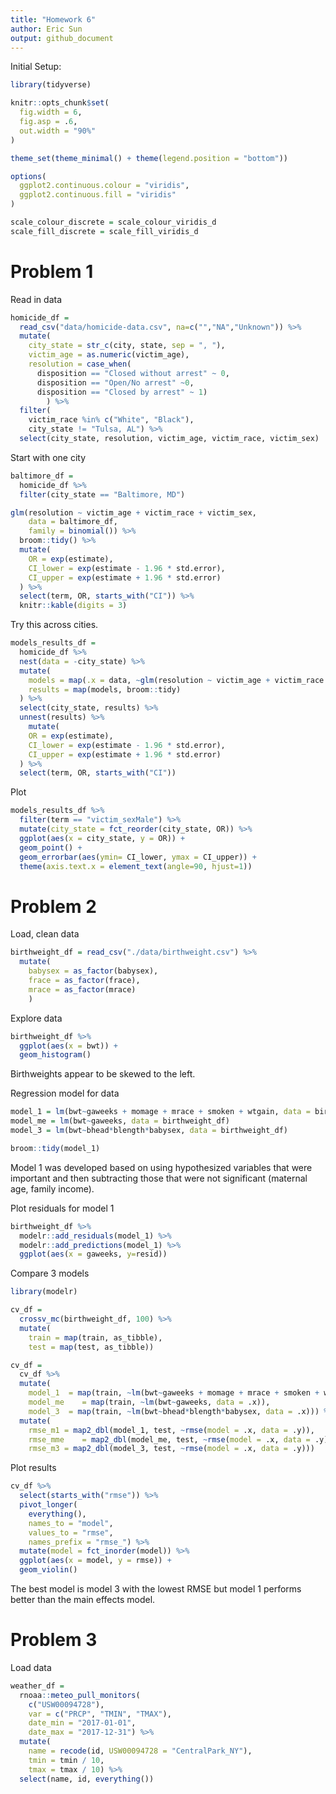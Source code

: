 ```yaml
---
title: "Homework 6"
author: Eric Sun
output: github_document
---
```


Initial Setup:
```r
library(tidyverse)

knitr::opts_chunk$set(
  fig.width = 6,
  fig.asp = .6,
  out.width = "90%"
)

theme_set(theme_minimal() + theme(legend.position = "bottom"))

options(
  ggplot2.continuous.colour = "viridis",
  ggplot2.continuous.fill = "viridis"
)

scale_colour_discrete = scale_colour_viridis_d
scale_fill_discrete = scale_fill_viridis_d
```

# Problem 1

Read in data
```r
homicide_df =
  read_csv("data/homicide-data.csv", na=c("","NA","Unknown")) %>%
  mutate(
    city_state = str_c(city, state, sep = ", "),
    victim_age = as.numeric(victim_age),
    resolution = case_when(
      disposition == "Closed without arrest" ~ 0,
      disposition == "Open/No arrest" ~0,
      disposition == "Closed by arrest" ~ 1)
        ) %>%
  filter(
    victim_race %in% c("White", "Black"),
    city_state != "Tulsa, AL") %>%
  select(city_state, resolution, victim_age, victim_race, victim_sex)
```

Start with one city

```r
baltimore_df =
  homicide_df %>%
  filter(city_state == "Baltimore, MD")

glm(resolution ~ victim_age + victim_race + victim_sex, 
    data = baltimore_df,
    family = binomial()) %>%
  broom::tidy() %>%
  mutate(
    OR = exp(estimate),
    CI_lower = exp(estimate - 1.96 * std.error),
    CI_upper = exp(estimate + 1.96 * std.error)
  ) %>%
  select(term, OR, starts_with("CI")) %>%
  knitr::kable(digits = 3)
```

Try this across cities.

```r
models_results_df = 
  homicide_df %>%
  nest(data = -city_state) %>%
  mutate(
    models = map(.x = data, ~glm(resolution ~ victim_age + victim_race + victim_sex, data = .x, family = binomial())), 
    results = map(models, broom::tidy)
  ) %>%
  select(city_state, results) %>%
  unnest(results) %>%
    mutate(
    OR = exp(estimate),
    CI_lower = exp(estimate - 1.96 * std.error),
    CI_upper = exp(estimate + 1.96 * std.error)
  ) %>%
  select(term, OR, starts_with("CI"))
```
Plot
```r
models_results_df %>%
  filter(term == "victim_sexMale") %>%
  mutate(city_state = fct_reorder(city_state, OR)) %>%
  ggplot(aes(x = city_state, y = OR)) +
  geom_point() +
  geom_errorbar(aes(ymin= CI_lower, ymax = CI_upper)) +
  theme(axis.text.x = element_text(angle=90, hjust=1))
```

# Problem 2
Load, clean data
```r
birthweight_df = read_csv("./data/birthweight.csv") %>%
  mutate(
    babysex = as_factor(babysex),
    frace = as_factor(frace),
    mrace = as_factor(mrace)
    )

```
Explore data
```r
birthweight_df %>%
  ggplot(aes(x = bwt)) +
  geom_histogram()
```
Birthweights appear to be skewed to the left. 

Regression model for data

```r
model_1 = lm(bwt~gaweeks + momage + mrace + smoken + wtgain, data = birthweight_df)
model_me = lm(bwt~gaweeks, data = birthweight_df)
model_3 = lm(bwt~bhead*blength*babysex, data = birthweight_df)

broom::tidy(model_1)
```
Model 1 was developed based on using hypothesized variables that were important and then subtracting those that were not significant (maternal age, family income).

Plot residuals for model 1
```r
birthweight_df %>%
  modelr::add_residuals(model_1) %>%
  modelr::add_predictions(model_1) %>%
  ggplot(aes(x = gaweeks, y=resid)) 
```

Compare 3 models
```r
library(modelr)

cv_df =
  crossv_mc(birthweight_df, 100) %>% 
  mutate(
    train = map(train, as_tibble),
    test = map(test, as_tibble))

cv_df = 
  cv_df %>% 
  mutate(
    model_1  = map(train, ~lm(bwt~gaweeks + momage + mrace + smoken + wtgain, data = .x)),
    model_me    = map(train, ~lm(bwt~gaweeks, data = .x)),
    model_3  = map(train, ~lm(bwt~bhead*blength*babysex, data = .x))) %>% 
  mutate(
    rmse_m1 = map2_dbl(model_1, test, ~rmse(model = .x, data = .y)),
    rmse_mme    = map2_dbl(model_me, test, ~rmse(model = .x, data = .y)),
    rmse_m3 = map2_dbl(model_3, test, ~rmse(model = .x, data = .y)))
```

Plot results
```r
cv_df %>% 
  select(starts_with("rmse")) %>% 
  pivot_longer(
    everything(),
    names_to = "model", 
    values_to = "rmse",
    names_prefix = "rmse_") %>% 
  mutate(model = fct_inorder(model)) %>% 
  ggplot(aes(x = model, y = rmse)) +
  geom_violin()
```
The best model is model 3 with the lowest RMSE but model 1 performs better than the main effects model.

# Problem 3

Load data
```r
weather_df = 
  rnoaa::meteo_pull_monitors(
    c("USW00094728"),
    var = c("PRCP", "TMIN", "TMAX"), 
    date_min = "2017-01-01",
    date_max = "2017-12-31") %>%
  mutate(
    name = recode(id, USW00094728 = "CentralPark_NY"),
    tmin = tmin / 10,
    tmax = tmax / 10) %>%
  select(name, id, everything())
```

